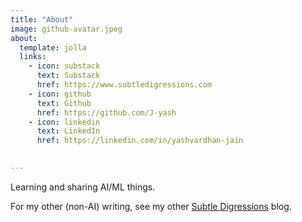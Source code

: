 ```yaml
---
title: "About"
image: github-avatar.jpeg
about:
  template: jolla
  links:
    - icon: substack
      text: Substack
      href: https://www.subtledigressions.com
    - icon: github
      text: Github
      href: https://github.com/J-yash
    - icon: linkedin
      text: LinkedIn
      href: https://linkedin.com/in/yashvardhan-jain
    

---
```


Learning and sharing AI/ML things.

For my other (non-AI) writing, see my other [Subtle Digressions](https://www.subtledigressions.com) blog. 
